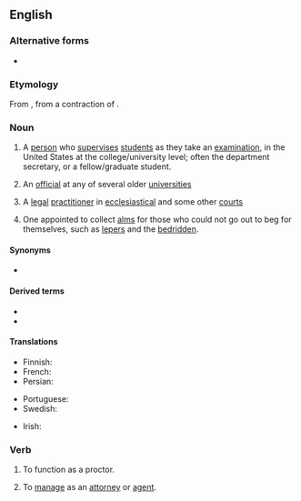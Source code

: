 {{also|Proctor}}
==English==
{{wikipedia}}

===Alternative forms===
* {{l|en|proctour}} {{qualifier|obsolete}}

===Etymology===
From {{etyl|enm|en}}, from a contraction of {{m|en|procurator}}.

===Noun===
{{en-noun}}

# {{lb|en|US}} A [[person]] who [[supervise]]s [[student]]s as they take an [[examination]], in the United States at the college/university level; often the department secretary, or a fellow/graduate student.
# {{lb|en|UK}} An [[official]] at any of several older [[university|universities]]
# {{lb|en|British|legal}} A [[legal]] [[practitioner]] in [[ecclesiastical]] and some other [[court]]s
# {{lb|en|obsolete}} One appointed to collect [[alms]] for those who could not go out to beg for themselves, such as [[leper]]s and the [[bedridden]].

====Synonyms====
* {{sense|examination supervisor}} {{l|en|invigilator}}

====Derived terms====
* {{l|en|proctorial}}
* {{l|en|proctorship}}

====Translations====
{{trans-top|person who supervises students as they take an examination}}
* Finnish: {{t+|fi|valvoja}}
* French: {{t+|fr|surveillant}}
* Persian: {{t+|fa|مراقب|tr=morâgeb|sc=fa-Arab}}
{{trans-mid}}
* Portuguese: {{t+|pt|fiscal}}
* Swedish: {{t+|sv|tentamensvakt|c}}
{{trans-bottom}}

{{trans-top|UK university official}}
{{trans-mid}}
{{trans-bottom}}

{{trans-top|legal practitioner}}
{{trans-mid}}
{{trans-bottom}}

{{checktrans-top|}}
* Irish: {{t-check|ga|prócadóir|m}}
{{trans-mid}}
{{trans-bottom}}

===Verb===
{{en-verb}}

# {{lb|en|US}} To function as a proctor.
# {{lb|en|transitive}} To [[manage]] as an [[attorney]] or [[agent]].
#: {{rfquotek|Bishop Warburton}}